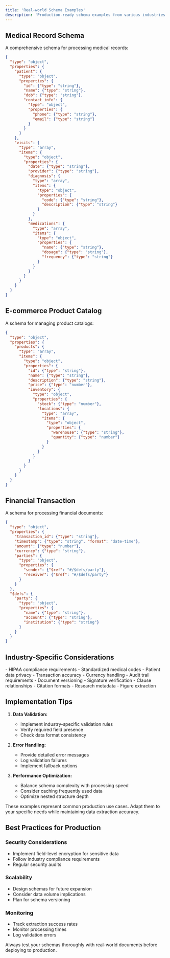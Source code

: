 ```yaml
---
title: 'Real-world Schema Examples'
description: 'Production-ready schema examples from various industries'
---
```


## Medical Record Schema

A comprehensive schema for processing medical records:

```json
{
  "type": "object",
  "properties": {
    "patient": {
      "type": "object",
      "properties": {
        "id": {"type": "string"},
        "name": {"type": "string"},
        "dob": {"type": "string"},
        "contact_info": {
          "type": "object",
          "properties": {
            "phone": {"type": "string"},
            "email": {"type": "string"}
          }
        }
      }
    },
    "visits": {
      "type": "array",
      "items": {
        "type": "object",
        "properties": {
          "date": {"type": "string"},
          "provider": {"type": "string"},
          "diagnosis": {
            "type": "array",
            "items": {
              "type": "object",
              "properties": {
                "code": {"type": "string"},
                "description": {"type": "string"}
              }
            }
          },
          "medications": {
            "type": "array",
            "items": {
              "type": "object",
              "properties": {
                "name": {"type": "string"},
                "dosage": {"type": "string"},
                "frequency": {"type": "string"}
              }
            }
          }
        }
      }
    }
  }
}
```

## E-commerce Product Catalog

A schema for managing product catalogs:

```json
{
  "type": "object",
  "properties": {
    "products": {
      "type": "array",
      "items": {
        "type": "object",
        "properties": {
          "id": {"type": "string"},
          "name": {"type": "string"},
          "description": {"type": "string"},
          "price": {"type": "number"},
          "inventory": {
            "type": "object",
            "properties": {
              "stock": {"type": "number"},
              "locations": {
                "type": "array",
                "items": {
                  "type": "object",
                  "properties": {
                    "warehouse": {"type": "string"},
                    "quantity": {"type": "number"}
                  }
                }
              }
            }
          }
        }
      }
    }
  }
}
```

## Financial Transaction

A schema for processing financial documents:

```json
{
  "type": "object",
  "properties": {
    "transaction_id": {"type": "string"},
    "timestamp": {"type": "string", "format": "date-time"},
    "amount": {"type": "number"},
    "currency": {"type": "string"},
    "parties": {
      "type": "object",
      "properties": {
        "sender": {"$ref": "#/$defs/party"},
        "receiver": {"$ref": "#/$defs/party"}
      }
    }
  },
  "$defs": {
    "party": {
      "type": "object",
      "properties": {
        "name": {"type": "string"},
        "account": {"type": "string"},
        "institution": {"type": "string"}
      }
    }
  }
}
```

## Industry-Specific Considerations

<CardGroup cols={2}>
  <Card title="Healthcare" icon="hospital">
    - HIPAA compliance requirements
    - Standardized medical codes
    - Patient data privacy
  </Card>
  <Card title="Financial" icon="money-bill">
    - Transaction accuracy
    - Currency handling
    - Audit trail requirements
  </Card>
  <Card title="Legal" icon="scale-balanced">
    - Document versioning
    - Signature verification
    - Clause relationships
  </Card>
  <Card title="Academic" icon="graduation-cap">
    - Citation formats
    - Research metadata
    - Figure extraction
  </Card>
</CardGroup>

## Implementation Tips

1. **Data Validation:**
   - Implement industry-specific validation rules
   - Verify required field presence
   - Check data format consistency

2. **Error Handling:**
   - Provide detailed error messages
   - Log validation failures
   - Implement fallback options

3. **Performance Optimization:**
   - Balance schema complexity with processing speed
   - Consider caching frequently used data
   - Optimize nested structure depth

<Note>
  These examples represent common production use cases. Adapt them to your specific needs while maintaining data extraction accuracy.
</Note>

## Best Practices for Production

### Security Considerations
- Implement field-level encryption for sensitive data
- Follow industry compliance requirements
- Regular security audits

### Scalability
- Design schemas for future expansion
- Consider data volume implications
- Plan for schema versioning

### Monitoring
- Track extraction success rates
- Monitor processing times
- Log validation errors

<Check>
  Always test your schemas thoroughly with real-world documents before deploying to production.
</Check>
